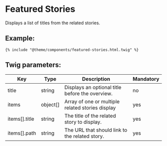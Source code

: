 # Featured Stories

Displays a list of titles from the related stories.

## Example:

```
{% include "@theme/components/featured-stories.html.twig" %}
```

## Twig parameters:

| Key           | Type     | Description                                      | Mandatory |
| ------------- | -------- | ------------------------------------------------ | --------- |
| title         | string   | Displays an optional title before the overview.  | no        |
| items         | object[] | Array of one or multiple related stories display | yes       |
| items[].title | string   | The title of the related story to display.       | yes       |
| items[].path  | string   | The URL that should link to the related story.   | yes       |
